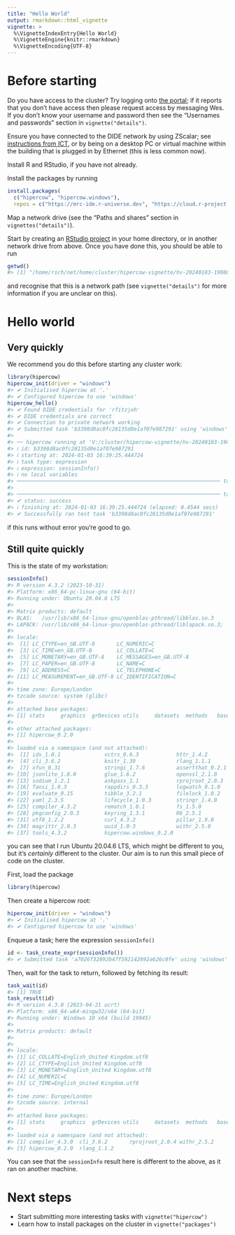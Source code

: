 ```yaml
---
title: "Hello World"
output: rmarkdown::html_vignette
vignette: >
  %\VignetteIndexEntry{Hello World}
  %\VignetteEngine{knitr::rmarkdown}
  %\VignetteEncoding{UTF-8}
---
```




<!-- Please edit the file in vignettes_src/ -->

# Before starting

Do you have access to the cluster?  Try logging onto [the portal](https://mrcdata.dide.ic.ac.uk/hpc/index.php); if it reports that you don't have access then please request access by messaging Wes.  If you don't know your username and password then see the "Usernames and passwords" section in `vignette("details")`.

Ensure you have connected to the DIDE network by using ZScalar; see [instructions from ICT](https://www.imperial.ac.uk/admin-services/ict/self-service/connect-communicate/remote-access/unified-access/), or by being on a desktop PC or virtual machine within the building that is plugged in by Ethernet (this is less common now).

Install R and RStudio, if you have not already.

Install the packages by running

```r
install.packages(
  c("hipercow", "hipercow.windows"),
  repos = c("https://mrc-ide.r-universe.dev", "https://cloud.r-project.org"))
```

Map a network drive (see the "Paths and shares" section in `vignettes("details")`).

Start by creating an [RStudio project](https://support.posit.co/hc/en-us/articles/200526207-Using-RStudio-Projects) in your home directory, or in another network drive from above.  Once you have done this, you should be able to run


```r
getwd()
#> [1] "/home/rich/net/home/cluster/hipercow-vignette/hv-20240103-19088e4b4a07"
```

and recognise that this is a network path (see `vignette("details")` for more information if you are unclear on this).

# Hello world

## Very quickly

We recommend you do this before starting any cluster work:


```r
library(hipercow)
hipercow_init(driver = "windows")
#> ✔ Initialised hipercow at '.'
#> ✔ Configured hipercow to use 'windows'
hipercow_hello()
#> ✔ Found DIDE credentials for 'rfitzjoh'
#> ✔ DIDE credentials are correct
#> ✔ Connection to private network working
#> ✔ Submitted task 'b3398d8ac0fc28135d0e1af07e987291' using 'windows'
#> 
#> ── hipercow running at 'V:/cluster/hipercow-vignette/hv-20240103-19088e4b4a07' ─
#> ℹ id: b3398d8ac0fc28135d0e1af07e987291
#> ℹ starting at: 2024-01-03 16:39:25.444724
#> ℹ task type: expression
#> ℹ expression: sessionInfo()
#> ℹ no local variables
#> ───────────────────────────────────────────────────────────────── task logs ↓ ──
#> 
#> ───────────────────────────────────────────────────────────────── task logs ↑ ──
#> ✔ status: success
#> ℹ finishing at: 2024-01-03 16:39:25.444724 (elapsed: 0.4544 secs)
#> ✔ Successfully ran test task 'b3398d8ac0fc28135d0e1af07e987291'
```

if this runs without error you're good to go.

## Still quite quickly



This is the state of my workstation:


```r
sessionInfo()
#> R version 4.3.2 (2023-10-31)
#> Platform: x86_64-pc-linux-gnu (64-bit)
#> Running under: Ubuntu 20.04.6 LTS
#> 
#> Matrix products: default
#> BLAS:   /usr/lib/x86_64-linux-gnu/openblas-pthread/libblas.so.3 
#> LAPACK: /usr/lib/x86_64-linux-gnu/openblas-pthread/liblapack.so.3;  LAPACK version 3.9.0
#> 
#> locale:
#>  [1] LC_CTYPE=en_GB.UTF-8       LC_NUMERIC=C              
#>  [3] LC_TIME=en_GB.UTF-8        LC_COLLATE=C              
#>  [5] LC_MONETARY=en_GB.UTF-8    LC_MESSAGES=en_GB.UTF-8   
#>  [7] LC_PAPER=en_GB.UTF-8       LC_NAME=C                 
#>  [9] LC_ADDRESS=C               LC_TELEPHONE=C            
#> [11] LC_MEASUREMENT=en_GB.UTF-8 LC_IDENTIFICATION=C       
#> 
#> time zone: Europe/London
#> tzcode source: system (glibc)
#> 
#> attached base packages:
#> [1] stats     graphics  grDevices utils     datasets  methods   base     
#> 
#> other attached packages:
#> [1] hipercow_0.2.0
#> 
#> loaded via a namespace (and not attached):
#>  [1] ids_1.0.1              vctrs_0.6.3            httr_1.4.2            
#>  [4] cli_3.6.2              knitr_1.39             rlang_1.1.1           
#>  [7] xfun_0.31              stringi_1.7.6          assertthat_0.2.1      
#> [10] jsonlite_1.8.0         glue_1.6.2             openssl_2.1.0         
#> [13] sodium_1.2.1           askpass_1.1            rprojroot_2.0.3       
#> [16] fansi_1.0.3            rappdirs_0.3.3         logwatch_0.1.0        
#> [19] evaluate_0.15          tibble_3.2.1           filelock_1.0.2        
#> [22] yaml_2.3.5             lifecycle_1.0.3        stringr_1.4.0         
#> [25] compiler_4.3.2         rematch_1.0.1          fs_1.5.0              
#> [28] pkgconfig_2.0.3        keyring_1.3.1          R6_2.5.1              
#> [31] utf8_1.2.2             curl_4.3.2             pillar_1.9.0          
#> [34] magrittr_2.0.3         uuid_1.0-3             withr_2.5.0           
#> [37] tools_4.3.2            hipercow.windows_0.2.0
```

you can see that I run Ubuntu 20.04.6 LTS, which might be different to you, but it's *certainly* different to the cluster. Our aim is to run this small piece of code on the cluster.

First, load the package


```r
library(hipercow)
```

Then create a hipercow root:


```r
hipercow_init(driver = "windows")
#> ✔ Initialised hipercow at '.'
#> ✔ Configured hipercow to use 'windows'
```

Enqueue a task; here the expression `sessionInfo()`


```r
id <- task_create_expr(sessionInfo())
#> ✔ Submitted task 'a7026f32892b47f592142892a626c0fe' using 'windows'
```

Then, wait for the task to return, followed by fetching its result:


```r
task_wait(id)
#> [1] TRUE
task_result(id)
#> R version 4.3.0 (2023-04-21 ucrt)
#> Platform: x86_64-w64-mingw32/x64 (64-bit)
#> Running under: Windows 10 x64 (build 19045)
#> 
#> Matrix products: default
#> 
#> 
#> locale:
#> [1] LC_COLLATE=English_United Kingdom.utf8 
#> [2] LC_CTYPE=English_United Kingdom.utf8   
#> [3] LC_MONETARY=English_United Kingdom.utf8
#> [4] LC_NUMERIC=C                           
#> [5] LC_TIME=English_United Kingdom.utf8    
#> 
#> time zone: Europe/London
#> tzcode source: internal
#> 
#> attached base packages:
#> [1] stats     graphics  grDevices utils     datasets  methods   base     
#> 
#> loaded via a namespace (and not attached):
#> [1] compiler_4.3.0  cli_3.6.2       rprojroot_2.0.4 withr_2.5.2    
#> [5] hipercow_0.2.0  rlang_1.1.2
```

You can see that the `sessionInfo` result here is different to the above, as it ran on another machine.

# Next steps

* Start submitting more interesting tasks with `vignette("hipercow")`
* Learn how to install packages on the cluster in `vignette("packages")`

